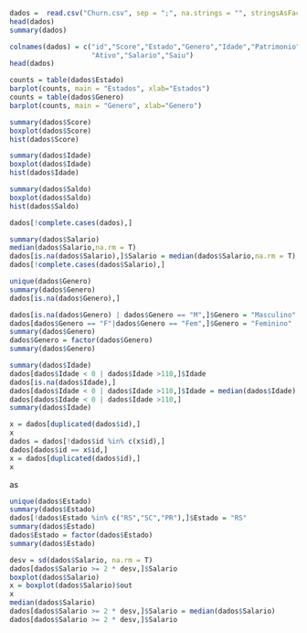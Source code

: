 ```r
dados =  read.csv("Churn.csv", sep = ";", na.strings = "", stringsAsFactors = T)
head(dados)
summary(dados)
```

```r
colnames(dados) = c("id","Score","Estado","Genero","Idade","Patrimonio","Saldo","Produtos","TemCartCredito",
                    "Ativo","Salario","Saiu")
head(dados)
```

```r
counts = table(dados$Estado)
barplot(counts, main = "Estados", xlab="Estados")
counts = table(dados$Genero)
barplot(counts, main = "Genero", xlab="Genero")
```

```r
summary(dados$Score)
boxplot(dados$Score)
hist(dados$Score)
```

```r
summary(dados$Idade)
boxplot(dados$Idade)
hist(dados$Idade)
```

```r
summary(dados$Saldo)
boxplot(dados$Saldo)
hist(dados$Saldo)
```

```r
dados[!complete.cases(dados),]
```

```r
summary(dados$Salario)
median(dados$Salario,na.rm = T)
dados[is.na(dados$Salario),]$Salario = median(dados$Salario,na.rm = T)
dados[!complete.cases(dados$Salario),]
```

```r
unique(dados$Genero)
summary(dados$Genero)
dados[is.na(dados$Genero),]
```

```r
dados[is.na(dados$Genero) | dados$Genero == "M",]$Genero = "Masculino"
dados[dados$Genero == "F"|dados$Genero == "Fem",]$Genero = "Feminino"
summary(dados$Genero)
dados$Genero = factor(dados$Genero)
summary(dados$Genero)
```

```r
summary(dados$Idade)
dados[dados$Idade < 0 | dados$Idade >110,]$Idade
dados[is.na(dados$Idade),]
dados[dados$Idade < 0 | dados$Idade >110,]$Idade = median(dados$Idade)
dados[dados$Idade < 0 | dados$Idade >110,]
summary(dados$Idade)
```

```r
x = dados[duplicated(dados$id),]
x
dados = dados[!dados$id %in% c(x$id),]
dados[dados$id == x$id,]
x = dados[duplicated(dados$id),]
x
```
as
```r
unique(dados$Estado)
summary(dados$Estado)
dados[!dados$Estado %in% c("RS","SC","PR"),]$Estado = "RS"
summary(dados$Estado)
dados$Estado = factor(dados$Estado)
summary(dados$Estado)
```

```r
desv = sd(dados$Salario, na.rm = T)
dados[dados$Salario >= 2 * desv,]$Salario
boxplot(dados$Salario)
x = boxplot(dados$Salario)$out
x
median(dados$Salario)
dados[dados$Salario >= 2 * desv,]$Salario = median(dados$Salario)
dados[dados$Salario >= 2 * desv,]$Salario
```